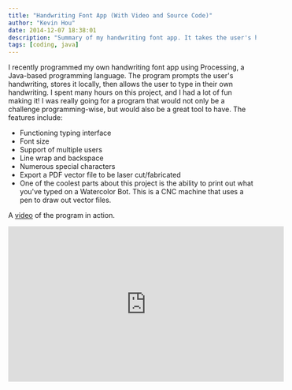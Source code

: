 ```yaml
---
title: "Handwriting Font App (With Video and Source Code)"
author: "Kevin Hou"
date: 2014-12-07 18:38:01
description: "Summary of my handwriting font app. It takes the user's handwriting, creates a font out of it, and allows them to type in their own handwriting. The file can be exported as a vector file and printed on the CNC Watercolor bot to mimic a real person's writing."
tags: [coding, java]
---
```


I recently programmed my own handwriting font app using Processing, a Java-based programming language. The program prompts the user's handwriting, stores it locally, then allows the user to type in their own handwriting. I spent many hours on this project, and I had a lot of fun making it! I was really going for a program that would not only be a challenge programming-wise, but would also be a great tool to have. The features include:

- Functioning typing interface
- Font size
- Support of multiple users
- Line wrap and backspace
- Numerous special characters
- Export a PDF vector file to be laser cut/fabricated
- One of the coolest parts about this project is the ability to print out what you've typed on a Watercolor Bot. This is a CNC machine that uses a pen to draw out vector files.

A [video](http://youtu.be/9qK6qmGWyB4) of the program in action.

<iframe
  width="560"
  height="315"
  src="https://www.youtube.com/embed/9qK6qmGWyB4?si=OEv65RHg0dmQeghg"
  title="YouTube video player"
  frameborder="0"
  allow="accelerometer; autoplay; clipboard-write; encrypted-media; gyroscope; picture-in-picture; web-share"
  allowfullscreen
/>

I was very proud of this program. I spent a great deal of time on it and I was thrilled when I finally got it to work. Because of the complex nature of this project, I learned a great deal about both programming in Processing (PShapes, etc.) and the Watercolor Bot. My attempt at programming a "simple" word processor also revealed how difficult and complex Microsoft Office is.

If I had more time, I would add bold, italics, colored fonts, underlining, a curser, spell check, better line wrap, etc.

The [source code](https://github.com/khou22/Handwriting-Font-App)
